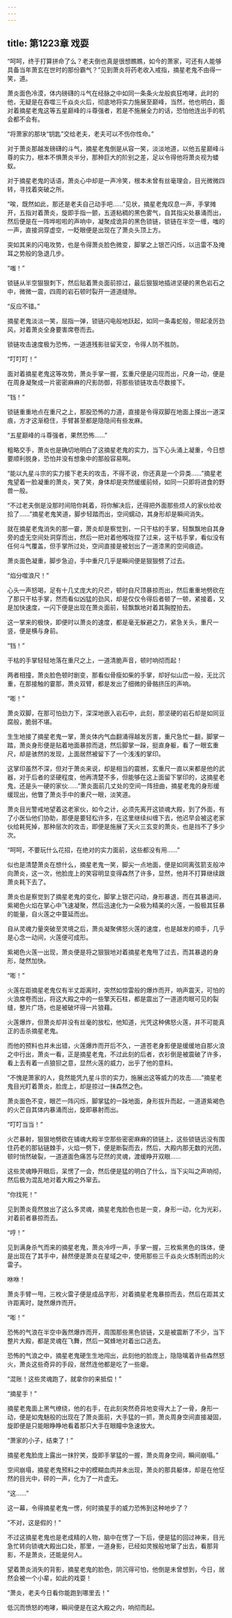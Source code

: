 ```yaml
---
---
---
```

title: 第1223章 戏耍
---



“呵呵，终于打算拼命了么？老夫倒也真是很想瞧瞧，如今的萧家，可还有人能够具备当年萧玄在世时的那份霸气？”见到萧炎将药老收入戒指，摘星老鬼不由得一笑，道。

萧炎面色冷漠，体内磅礴的斗气在经脉之中如同一条条火龙般疯狂咆哮，此时的他，无疑是在吞噬三千焱炎火后，彻底地将实力施展至巅峰，当然，他也明白，面对着摘星老鬼这等五星巅峰的斗尊强者，若是不施展全力的话，恐怕他连出手的机会都不会有。

“将萧家的那块“钥匙”交给老夫，老夫可以不伤你性命。”

对于萧炎那越发磅礴的斗气，摘星老鬼倒是从容一笑，淡淡地道，以他五星巅峰斗尊的实力，根本不惧萧炎半分，那种巨大的阶别之差，足以令得他将萧炎视为蝼蚁。

对于摘星老鬼的话语，萧炎心中却是一声冷笑，根本未曾有丝毫理会，目光微微四转，寻找着突破之所。

“唉，既然如此，那还是老夫自己动手吧……”见状，摘星老鬼叹息一声，手掌摊开，五指对着萧炎，旋即手指一颤，五道粘稠的黑色雾气，自其指尖处暴涌而出，然后便是在一阵哗啦啦的声响中，凝聚成诡异的黑色锁链，锁链在半空一缠，嗤的一声，直接洞穿虚空，一眨眼便是出现在了萧炎头顶上方。

突如其来的闪电攻势，也是令得萧炎脸色微变，脚掌之上银芒闪烁，以迅雷不及掩耳之势般的急退几步。

“嗤！”

锁链从半空狠狠刺下，然后贴着萧炎面前掠过，最后狠狠地插进坚硬的黑色岩石之中，微微一震，四周的岩石顿时裂开一道道缝隙。

“反应不错。”

摘星老鬼淡淡一笑，屈指一弹，锁链闪电般地跃起，如同一条毒蛇般，带起凌厉劲风，对着萧炎全身要害席卷而去。

锁链攻击速度极为恐怖，一道道残影驻留天空，令得人防不胜防。

“叮叮叮！”

面对着摘星老鬼这等攻势，萧炎手掌一握，玄重尺便是闪现而出，尺身一动，便是在周身凝聚成一片密密麻麻的尺影防御，将那些锁链攻击尽数接下。

“铛！”

锁链重重地点在重尺之上，那股恐怖的力道，直接是令得双脚在地面上搽出一道深痕，方才这渐稳住，手臂甚至都是隐隐间有些发麻。

“五星巅峰的斗尊强者，果然恐怖……”

粗略交手，萧炎也是确切地明白了这摘星老鬼的实力，当下心头涌上凝重，今日想要顺利脱身，恐怕并没有想象中的那般容易啊。

“能以九星斗宗的实力接下老夫的攻击，不得不说，你还真是一个异类……”摘星老鬼望着一脸凝重的萧炎，笑了笑，身体却是突然缓缓前倾，如同一只即将进食的野兽一般。

“不过老夫倒是没那时间陪你耗着，将你解决后，还得把外面那些烦人的家伙给收拾了……”摘星老鬼笑道，脚步轻踏而出，空间蠕动，其身形却是瞬间消失。

就在摘星老鬼消失的那一霎，萧炎却是察觉到，一只干枯的手掌，轻飘飘地自其身旁的虚无空间处洞穿而出，然后一把对着他喉咙捏了过来，这干枯手掌，看似没有任何斗气覆盖，但手掌所过处，空间直接是被划出了一道漆黑的空间痕迹。

萧炎面色凝重，脚步急迫，手中重尺几乎是瞬间便是狠狠劈了过去。

“焰分噬浪尺！”

心头一声怒喝，足有十几丈庞大的尺芒，顿时自尺顶暴掠而出，然后重重地劈砍在了那只干枯手掌，然而看似凶猛的劲风，却是仅仅令得后者顿了一顿，紧接着，又是加快速度，一闪下便是出现在萧炎面前，轻飘飘地对着其胸膛拍去。

这一掌来的极快，即便时以萧炎的速度，都是毫无躲避之力，紧急关头，重尺一竖，便是横与身前。

“铛！”

干枯的手掌轻轻地落在重尺之上，一道清脆声音，顿时响彻而起！

两者相撞，萧炎脸色顿时剧变，那看似骨瘦如柴的手掌，却好似山峦一般，无比沉重，在那接触的霎那，萧炎双臂，都是发出了细微的骨骼挤压的声响。

“嘭！”

萧炎双脚，在那可怕劲力下，深深地嵌入岩石中，此刻，那坚硬的岩石却是如同豆腐般，脆弱不堪。

生生地接了摘星老鬼一掌，萧炎体内气血翻涌得越发厉害，重尺急忙一翻，脚掌一踏，萧炎身形便是贴着地面暴掠而退，然后脚掌一跺，挺直身躯，看了一眼玄重尺，却是骇然的发现，上面居然被留下了一个浅浅的掌印。

这掌印虽然不深，但对于萧炎来说，却是相当的震撼，玄重尺一直以来都是他的武器，对于后者的坚硬程度，他再清楚不多，但能够在这上面留下掌印的，这摘星老鬼，还是头一硬的家伙……”萧炎面前几丈处的空间一阵扭曲，摘星老鬼的身形缓缓现出，他瞥了萧炎手中的重尺一眼，淡笑道。

萧炎目光警戒地望着这老家伙，如今之计，必须先离开这锁魂大殿，到了外面，有了小医仙他们协助，那便是要轻松许多，在这里继续纠缠下去，他迟早会被这老家伙给耗死掉，那种层次的攻击，即便是施展了天火三玄变的萧炎，也是挡不了多少次。

“呵呵，不要玩什么花招，在绝对的实力面前，这些都没有用……”

似也是清楚萧炎在想什么，摘星老鬼一笑，脚尖一点地面，便是如同离弦箭支般冲向萧炎，这一次，他脸庞上的笑容明显变得森然了许多，显然，他并不打算继续跟萧炎耗下去了。

萧炎也是察觉到了摘星老鬼的变化，脚掌上银芒闪动，身形暴退，而在其暴退间，紫褐色火焰在掌心中飞速凝聚，然后迅速化为一朵极为精美的火莲，一股极其狂暴的能量，自火莲之中蔓延而出。

自从灵魂力量突破至灵境之后，萧炎凝聚佛怒火莲的速度，也是越发的顺手，几乎是心念一动间，火莲便可成形。

紫褐色火莲一出现，萧炎便是将之狠狠地对着摘星老鬼甩了过去，而其暴退的身形，陡然加快。

“嘭！”

火莲在距摘星老鬼仅有半丈距离时，突然如惊雷般的爆炸而开，响声震天，可怕的火浪席卷而出，将这大殿之中的一些擎天石柱，都是震出了一道道肉眼可见的裂缝，整片广场，也是被破坏得一片狼藉。

火莲爆炸，但萧炎却并没有丝毫的放松，他知道，光凭这种佛怒火莲，并不可能真正的击杀摘星老鬼。

而他的预料也并未出错，火莲爆炸而开后不久，一道苍老身影便是缓缓地自那火浪之中行出，萧炎一看，正是摘星老鬼，不过此刻的后者，衣衫倒是被震破了许多，看上去有着一点狼狈之意，显然火莲的威力，出乎了他的意料。

“不愧是萧家的人，竟然能凭九星斗宗的实力，施展出这等威力的攻击……”摘星老鬼目光盯着萧炎，脸庞上，却是掠过一抹森然之色。

萧炎面色不变，眼芒一阵闪烁，脚掌猛的一跺地面，身形拔升而起，一道道紫褐色的火芒自其体内暴涌而出，旋即暴射而出。

“叮叮当当！”

火芒暴射，狠狠地劈砍在铺魂大殿半空那些密密麻麻的锁链上，这些锁链远没有围住药老的那钻链棘手，火焰一劈下，便是断裂而去，然后，大殿内那无数的光团，顿时悄然破裂，一道道面色痛苦与茫然的灵魂，渡缓睁开双眼……

这些灵魂睁开眼后，呆愣了一会，然后便是猛的明白了什么，当下尖叫之声响彻，然后极为混乱地对着大殿之外窜去。

“你找死！”

见到萧炎竟然放出了这么多灵魂，摘星老鬼脸色也是一变，身形一动，化为光彩，对着前者暴掠而去。

“哼！”

见到满身杀气而来的摘星老鬼，萧炎冷哼一声，手掌一握，三枚紫黑色的珠体，便是出现在了其手中，赫然便是萧炎在星域之中，使用那些三千焱炎火炼制而出的火雷子。

咻咻！

萧炎手臂一甩，三枚火雷子便是成品字形，对着摘星老鬼暴掠而去，然后在距其丈许距离时，陡然爆炸而开。

“嘭！”

恐怖的气浪在半空中轰然爆炸而开，周围那些黑色锁链，又是被震断了不少，当下整片大殿，都是灵魂在飞舞，然后一窝蜂地对着出口逃去。

恐怖的气浪之中，摘星老鬼硬生生地闯出，此刻他的脸庞上，隐隐噙着许些森然怒火，萧炎这些奇异的手段，居然连他都是吃了一些瘪。

“混账！这些灵魂跑了，就拿你的来抵偿！”

“摘星手！”

摘星老鬼面上黑气缭绕，他的右手，在此刻突然奇异地变得大上了一骨，身形一动，便是如鬼魅般的出现在了萧炎面前，大手猛的一抓，萧炎周身空间直接凝固，旋即便是只能眼睁睁地看着那只大手在眼瞳中急速放大。

“萧家的小子，结束了！”

摘星老鬼脸庞上露出一抹狞笑，旋即手掌猛的一握，萧炎周身空间，瞬间崩塌。”

空间崩塌，摘星老鬼预料之中的模糊血肉并未出现，萧炎的那具躯体，却是在他怔然的目光中，砰的一声，化为了一片虚无。

“这……”

这一幕，令得摘星老鬼一愣，何时摘星手的威力恐怖到这种地步了？

“不对，这是假的！”

不过这摘星老鬼也是老成精的人物，脑中在愣了一下后，便是猛的回过神来，目光急忙转向锁魂大殿出口处，那里，一道身影，已经如灵猴般地窜了出去，看那背影，不是萧炎，还能是何人。

望着萧炎消失的背影，摘星老鬼的脸色，阴沉得可怕，他倒是未曾想到，今日，居然会被一个小辈，如此的戏耍！

“萧炎，老夫今日看你能跑到哪里去！”

低沉而愤怒的咆哮，瞬间便是在这大殿之内，响彻而起。